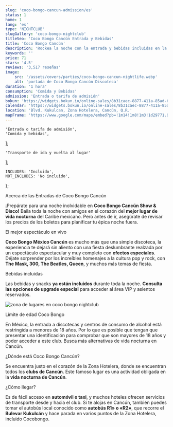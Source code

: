 ```yaml
---
slug: 'coco-bongo-cancun-admission/es'
status: 1
home: 1
lang: 'es'
type: 'NIGHTCLUB'
slugGallery: 'coco-bongo-nightclub'
titleSeo: 'Coco Bongo Cancún Entrada y Bebidas'
title: 'Coco Bongo Cancún'
description: 'Rockea la noche con la entrada y bebidas incluidas en la mejor discoteca Coco Bongo Cancún show & disco.'
keywords: ''
price: 71
stars: '4.5'
reviews: '3,517 reseñas'
image:
    src: '/assets/covers/parties/coco-bongo-cancun-nightlife.webp'
    alt: 'portada de Coco Bongo Cancún Discoteca'
duration: '1 hora'
consumption: 'Comida y Bebidas'
admission: 'Entrada o tarifa de admisión'
bokun: 'https://widgets.bokun.io/online-sales/8b31caec-8877-411a-85ad-682828170619/experience/709416?partialView=1'
calendar: 'https://widgets.bokun.io/online-sales/8b31caec-8877-411a-85ad-682828170619/experience-calendar/709416'
location: 'Blvd. Kukulcan, Zona Hotelera, Cancún, Q.R.'
mapFrame: 'https://www.google.com/maps/embed?pb=!1m14!1m8!1m3!1d29771.977543160527!2d-86.747128!3d21.132603!3m2!1i1024!2i768!4f13.1!3m3!1m2!1s0x8f4c2bf1d63b6b99%3A0x6cc32e706b78b7bf!2sCoco%20Bongo!5e0!3m2!1ses!2smx!4v1704728685306!5m2!1ses!2smx'
---
```




    'Entrada o tarifa de admisión',
    'Comida y bebidas',
];

    'Transporte de ida y vuelta al lugar'
];

    INCLUDES: 'Incluido',
    NOT_INCLUDES: 'No incluido',
};

<Inclusions includes={includes} notIncludes={notIncludes} i18n={i18n} />

<TagVideo src="/assets/videos/coco-bongo-nightclub.mp4" lang={frontmatter.lang} />

<TagH2>Acerca de las Entradas de Coco Bongo Cancún</TagH2>

<TagP>¡Prepárate para una noche inolvidable en <strong>Coco Bongo Cancún Show & Disco!</strong> Baila toda la noche con amigos en el corazón del <strong>mejor lugar de vida nocturna</strong> del Caribe mexicano. Pero antes de ir, asegúrate de revisar los precios de los boletos para planificar tu épica noche fuera.</TagP>

<TablePrices lang={frontmatter.lang} />

<TagH3>El mejor espectáculo en vivo</TagH3>

<TagP><strong>Coco Bongo México Cancún</strong> es mucho más que una simple discoteca, la experiencia te dejará sin aliento con una fiesta deslumbrante realzada por un espectáculo espectacular y muy completo con <strong>efectos especiales</strong>. Déjate sorprender por los increíbles homenajes a la cultura pop y rock, con <strong>The Mask, 300, The Beatles, Queen</strong>, y muchos más temas de fiesta. </TagP>

<TagH3>Bebidas incluidas</TagH3>

<TagP>Las bebidas y snacks <strong>ya están incluidos</strong> durante toda la noche. <strong>Consulta las opciones de upgrade especial</strong> para acceder al área VIP y asientos reservados. </TagP>

<Image src={placesCocoBongo} alt="zona de lugares en coco bongo nightclub" />

<TagH2>Límite de edad Coco Bongo </TagH2>

<TagP>En México, la entrada a discotecas y centros de consumo de alcohol está restringida a menores de 18 años. Por lo que es posible que tengan que presentar una identificación para comprobar que son mayores de 18 años y poder acceder a este club. Busca más alternativas de vida nocturna en Cancún. </TagP>

<TagH3>¿Dónde está Coco Bongo Cancún?</TagH3>

<TagP>Se encuentra justo en el corazón de la Zona Hotelera, donde se encuentran todos los <strong>clubs de Cancún</strong>. Este famoso lugar es una actividad obligada en la <strong>vida nocturna de Cancún</strong>.</TagP>

<TagH3>¿Cómo llegar?</TagH3>

<TagP>Es de fácil acceso en <strong>automóvil o taxi</strong>, y muchos hoteles ofrecen servicios de transporte desde y hacia el club. Si te alojas en Cancún, también puedes tomar el autobús local conocido como <strong>autobús R1» o «R2»</strong>, que recorre el <strong>Bulevar Kukulcán</strong> y hace parada en varios puntos de la Zona Hotelera, incluido Cocobongo. </TagP>